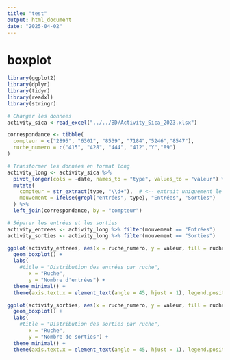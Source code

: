 ```yaml
---
title: "test"
output: html_document
date: "2025-04-02"
---
```


# boxplot

```r
library(ggplot2)
library(dplyr)
library(tidyr)
library(readxl)
library(stringr)

# Charger les données
activity_sica <-read_excel("../../BD/Activity_Sica_2023.xlsx")

correspondance <- tibble(
  compteur = c("2895", "6301", "8539", "7184","5246","8547"),
  ruche_numero = c("415", "428", "444", "412","Y","89")
)

# Transformer les données en format long
activity_long <- activity_sica %>%
  pivot_longer(cols = -date, names_to = "type", values_to = "valeur") %>%
  mutate(
    compteur = str_extract(type, "\\d+"),  # <-- extrait uniquement le numéro (ex. 2895)
    mouvement = ifelse(grepl("entrées", type), "Entrées", "Sorties")
  ) %>%
  left_join(correspondance, by = "compteur")

# Séparer les entrées et les sorties
activity_entrees <- activity_long %>% filter(mouvement == "Entrées")
activity_sorties <- activity_long %>% filter(mouvement == "Sorties")

ggplot(activity_entrees, aes(x = ruche_numero, y = valeur, fill = ruche_numero)) +
  geom_boxplot() +
  labs(
    #title = "Distribution des entrées par ruche",
       x = "Ruche",
       y = "Nombre d'entrées") +
  theme_minimal() +
  theme(axis.text.x = element_text(angle = 45, hjust = 1), legend.position = "none")

ggplot(activity_sorties, aes(x = ruche_numero, y = valeur, fill = ruche_numero)) +
  geom_boxplot() +
  labs(
    #title = "Distribution des sorties par ruche",
       x = "Ruche",
       y = "Nombre de sorties") +
  theme_minimal() +
  theme(axis.text.x = element_text(angle = 45, hjust = 1), legend.position = "none")


```




